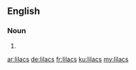 ==English==

===Noun===
{{head|en}}

# {{plural of|lilac}}

[[ar:lilacs]]
[[de:lilacs]]
[[fr:lilacs]]
[[ku:lilacs]]
[[my:lilacs]]